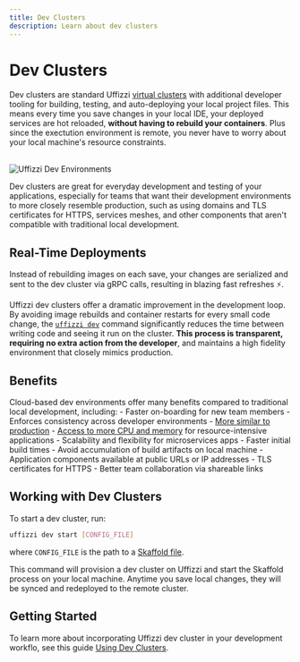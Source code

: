 ```yaml
---
title: Dev Clusters
description: Learn about dev clusters
---
```



# Dev Clusters

Dev clusters are standard Uffizzi [virtual clusters](virtual-clusters) with additional developer tooling for building, testing, and auto-deploying 
your local project files. This means every time you save changes in your local IDE, your deployed services are hot reloaded, **without having to 
rebuild your containers**. Plus since the exectution environment is remote, you never have to worry about your local machine's resource constraints.

<br />
<Image
    src="/images/dev-environment.png"
    width={640}
    height={433}
    alt="Uffizzi Dev Environments"
    className="border rounded-lg overflow-hidden mt-6"
/>
<br />

Dev clusters are great for everyday development and testing of your applications, especially for teams that want their development 
environments to more closely resemble production, such as using domains and TLS certificates for HTTPS, services meshes, and other components that aren't compatible with traditional 
local development.

## Real-Time Deployments

<Callout>
    Instead of rebuilding images on each save, your changes are serialized and sent to the dev cluster via gRPC calls, resulting in blazing fast refreshes ⚡️. 
</Callout>


Uffizzi dev clusters offer a dramatic improvement in the development loop. By avoiding image rebuilds 
and container restarts for every small code change, the [`uffizzi dev`](/cli/commands/dev) command significantly reduces the time between writing code and seeing 
it run on the cluster. **This process is transparent, requiring no extra action from the developer**, and maintains a high fidelity 
environment that closely mimics production.

## Benefits

Cloud-based dev environments offer many benefits compared to traditional local development, including: 
    - Faster on-boarding for new team members
    - Enforces consistency across developer environments
    - [More similar to production](production-like)
    - [Access to more CPU and memory](resource-quotas) for resource-intensive applications
    - Scalability and flexibility for microservices apps
    - Faster initial build times
    - Avoid accumulation of build artifacts on local machine
    - Application components available at public URLs or IP addresses
    - TLS certificates for HTTPS
    - Better team collaboration via shareable links 

## Working with Dev Clusters

To start a dev cluster, run:  

```bash
uffizzi dev start [CONFIG_FILE]
```

where `CONFIG_FILE` is the path to a [Skaffold file](/dev-environments/skaffold).

This command will provision a dev cluster on Uffizzi and start the Skaffold process on your local machine.
Anytime you save local changes, they will be synced and redeployed to the remote cluster.  

## Getting Started  

To learn more about incorporating Uffizzi dev cluster in your development workflo, see this 
guide [Using Dev Clusters](/dev-environments/dev-clusters).